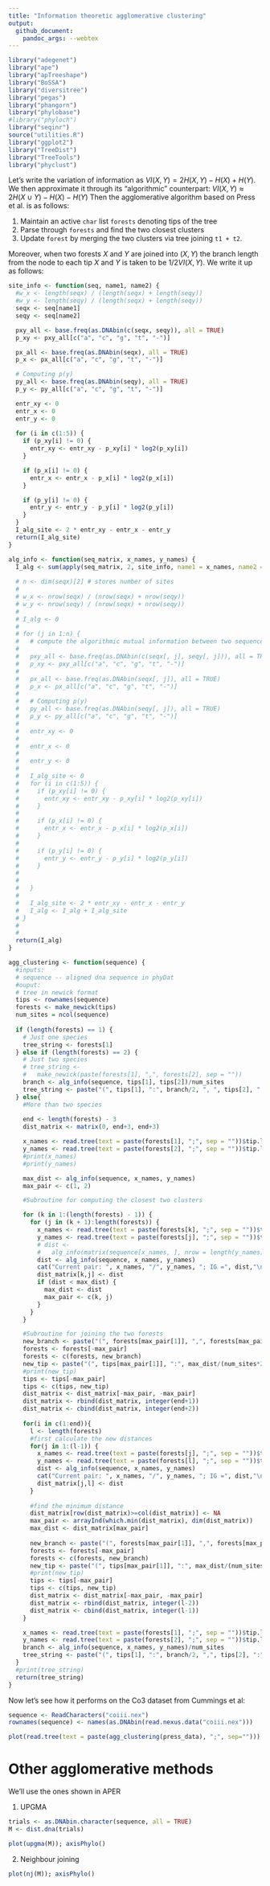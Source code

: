 ```yaml
---
title: "Information theoretic agglomerative clustering"
output:
  github_document:
    pandoc_args: --webtex
---
```


```r
library("adegenet")
library("ape")
library("apTreeshape")
library("BoSSA")
library("diversitree")
library("pegas")
library("phangorn")
library("phylobase")
#library("phyloch")
library("seqinr")
source("utilities.R")
library("ggplot2")
library("TreeDist")
library("TreeTools")
library("phyclust")
```

Let's write the variation of information as $VI(X,Y) = 2H(X,Y) - H(X) + H(Y)$. We then approximate it through its "algorithmic" counterpart: $VI(X,Y) \approx 2H(X \cup Y) - H(X) - H(Y)$ Then the agglomerative algorithm based on Press et al. is as follows: 

1. Maintain an active `char` list `forests` denoting tips of the tree
2. Parse through `forests` and find the two closest clusters 
3. Update `forest` by merging the two clusters via tree joining `t1 + t2`. 

Moreover, when two forests $X$ and $Y$ are joined into $(X,Y)$ the branch length from the node to each tip $X$ and $Y$ is taken to be $1/2 VI(X,Y)$. We write it up as follows: 

```r
site_info <- function(seq, name1, name2) {
  #w_x <- length(seqx) / (length(seqx) + length(seqy))
  #w_y <- length(seqy) / (length(seqx) + length(seqy))
  seqx <- seq[name1]
  seqy <- seq[name2]

  pxy_all <- base.freq(as.DNAbin(c(seqx, seqy)), all = TRUE)
  p_xy <- pxy_all[c("a", "c", "g", "t", "-")]

  px_all <- base.freq(as.DNAbin(seqx), all = TRUE)
  p_x <- px_all[c("a", "c", "g", "t", "-")]

  # Computing p(y)
  py_all <- base.freq(as.DNAbin(seqy), all = TRUE)
  p_y <- py_all[c("a", "c", "g", "t", "-")]

  entr_xy <- 0
  entr_x <- 0
  entr_y <- 0
  
  for (i in c(1:5)) {
    if (p_xy[i] != 0) {
      entr_xy <- entr_xy - p_xy[i] * log2(p_xy[i])
    }

    if (p_x[i] != 0) {
      entr_x <- entr_x - p_x[i] * log2(p_x[i])
    }

    if (p_y[i] != 0) {
      entr_y <- entr_y - p_y[i] * log2(p_y[i])
    }
  }
  I_alg_site <- 2 * entr_xy - entr_x - entr_y
  return(I_alg_site)
}

```

```r
alg_info <- function(seq_matrix, x_names, y_names) {
  I_alg <- sum(apply(seq_matrix, 2, site_info, name1 = x_names, name2 = y_names))
  
  # n <- dim(seqx)[2] # stores number of sites
  # 
  # w_x <- nrow(seqx) / (nrow(seqx) + nrow(seqy))
  # w_y <- nrow(seqy) / (nrow(seqx) + nrow(seqy))
  # 
  # I_alg <- 0
  # 
  # for (j in 1:n) {
  #   # compute the algorithmic mutual information between two sequences at one site
  #   
  #   pxy_all <- base.freq(as.DNAbin(c(seqx[, j], seqy[, j])), all = TRUE)
  #   p_xy <- pxy_all[c("a", "c", "g", "t", "-")]
  #   
  #   px_all <- base.freq(as.DNAbin(seqx[, j]), all = TRUE)
  #   p_x <- px_all[c("a", "c", "g", "t", "-")]
  #   
  #   # Computing p(y)
  #   py_all <- base.freq(as.DNAbin(seqy[, j]), all = TRUE)
  #   p_y <- py_all[c("a", "c", "g", "t", "-")]
  #   
  #   entr_xy <- 0
  #   
  #   entr_x <- 0
  #   
  #   entr_y <- 0
  #   
  #   I_alg_site <- 0
  #   for (i in c(1:5)) {
  #     if (p_xy[i] != 0) {
  #       entr_xy <- entr_xy - p_xy[i] * log2(p_xy[i])
  #     }
  #     
  #     if (p_x[i] != 0) {
  #       entr_x <- entr_x - p_x[i] * log2(p_x[i])
  #     }
  #     
  #     if (p_y[i] != 0) {
  #       entr_y <- entr_y - p_y[i] * log2(p_y[i])
  #     }
  #     
  #     
  #   }
  #   
  #   I_alg_site <- 2 * entr_xy - entr_x - entr_y
  #   I_alg <- I_alg + I_alg_site
  # }
  # 
  # 
  return(I_alg)
}

```


```r
agg_clustering <- function(sequence) {
  #inputs:
  # sequence -- aligned dna sequence in phyDat
  #ouput:
  # tree in newick format
  tips <- rownames(sequence)
  forests <- make_newick(tips)
  num_sites = ncol(sequence)
  
  if (length(forests) == 1) {
    # Just one species
    tree_string <- forests[1]
  } else if (length(forests) == 2) {
    # Just two species
    # tree_string <-
    #   make_newick(paste(forests[1], ",", forests[2], sep = ""))
    branch <- alg_info(sequence, tips[1], tips[2])/num_sites
    tree_string <- paste("(", tips[1], ":", branch/2, ", ", tips[2], ":", branch/2, ")", sep = "")
  } else{
    #More than two species
    
    end <- length(forests) - 3
    dist_matrix <- matrix(0, end+3, end+3)

    x_names <- read.tree(text = paste(forests[1], ";", sep = ""))$tip.label
    y_names <- read.tree(text = paste(forests[2], ";", sep = ""))$tip.label
    #print(x_names)
    #print(y_names)

    max_dist <- alg_info(sequence, x_names, y_names)
    max_pair <- c(1, 2)

    #Subroutine for computing the closest two clusters

    for (k in 1:(length(forests) - 1)) {
      for (j in (k + 1):length(forests)) {
        x_names <- read.tree(text = paste(forests[k], ";", sep = ""))$tip.label
        y_names <- read.tree(text = paste(forests[j], ";", sep = ""))$tip.label
        # dist <-
        #   alg_info(matrix(sequence[x_names, ], nrow = length(y_names)))
        dist <- alg_info(sequence, x_names, y_names)
        cat("Current pair: ", x_names, "/", y_names, "; IG =", dist,"\n")
        dist_matrix[k,j] <- dist
        if (dist < max_dist) {
          max_dist <- dist
          max_pair <- c(k, j)
        }
      }
    }

    #Subroutine for joining the two forests
    new_branch <- paste("(", forests[max_pair[1]], ",", forests[max_pair[2]], ")", sep = "")
    forests <- forests[-max_pair]
    forests <- c(forests, new_branch)
    new_tip <- paste("(", tips[max_pair[1]], ":", max_dist/(num_sites*2), ",", tips[max_pair[2]], ":", max_dist/(num_sites*2), ")", sep = "")
    #print(new_tip)
    tips <- tips[-max_pair]
    tips <- c(tips, new_tip)
    dist_matrix <- dist_matrix[-max_pair, -max_pair]
    dist_matrix <- rbind(dist_matrix, integer(end+1))
    dist_matrix <- cbind(dist_matrix, integer(end+2))
    
    for(i in c(1:end)){
      l <- length(forests)
      #first calculate the new distances
      for(j in 1:(l-1)) {
        x_names <- read.tree(text = paste(forests[j], ";", sep = ""))$tip.label
        y_names <- read.tree(text = paste(forests[l], ";", sep = ""))$tip.label
        dist <- alg_info(sequence, x_names, y_names)
        cat("Current pair: ", x_names, "/", y_names, "; IG =", dist,"\n")
        dist_matrix[j,l] <- dist
      }
      
      #find the minimum distance
      dist_matrix[row(dist_matrix)>=col(dist_matrix)] <- NA
      max_pair <- arrayInd(which.min(dist_matrix), dim(dist_matrix))
      max_dist <- dist_matrix[max_pair]
      
      new_branch <- paste("(", forests[max_pair[1]], ",", forests[max_pair[2]], ")", sep = "")
      forests <- forests[-max_pair]
      forests <- c(forests, new_branch)
      new_tip <- paste("(", tips[max_pair[1]], ":", max_dist/(num_sites*2), ",", tips[max_pair[2]], ":", max_dist/(num_sites*2), ")", sep = "")
      #print(new_tip)
      tips <- tips[-max_pair]
      tips <- c(tips, new_tip)
      dist_matrix <- dist_matrix[-max_pair, -max_pair]
      dist_matrix <- rbind(dist_matrix, integer(l-2))
      dist_matrix <- cbind(dist_matrix, integer(l-1))
    }

    x_names <- read.tree(text = paste(forests[1], ";", sep = ""))$tip.label
    y_names <- read.tree(text = paste(forests[2], ";", sep = ""))$tip.label
    branch <- alg_info(sequence, x_names, y_names)/num_sites
    tree_string <- paste("(", tips[1], ":", branch/2, ",", tips[2], ":", branch/2, ")", sep = "")
  }
  #print(tree_string)
  return(tree_string)
}
```

Now let's see how it performs on the Co3 dataset from Cummings et al: 

```r
sequence <- ReadCharacters("coiii.nex")
rownames(sequence) <- names(as.DNAbin(read.nexus.data("coiii.nex")))

```

```r
plot(read.tree(text = paste(agg_clustering(press_data), ";", sep="")))
```

# Other agglomerative methods 

We'll use the ones shown in APER

1. UPGMA

```r
trials <- as.DNAbin.character(sequence, all = TRUE)
M <- dist.dna(trials)
```

```r
plot(upgma(M)); axisPhylo()
```

2. Neighbour joining 

```r
plot(nj(M)); axisPhylo()
```

